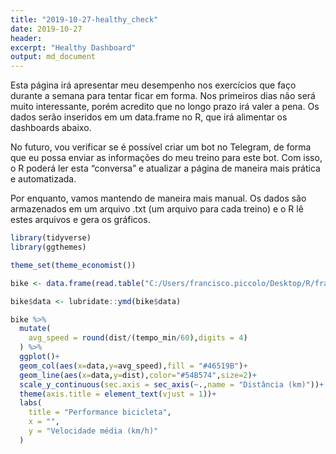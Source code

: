 ```yaml
---
title: "2019-10-27-healthy_check"
date: 2019-10-27
header: 
excerpt: "Healthy Dashboard"
output: md_document
---
```


Esta página irá apresentar meu desempenho nos exercícios que faço
durante a semana para tentar ficar em forma. Nos primeiros dias não será
muito interessante, porém acredito que no longo prazo irá valer a pena.
Os dados serão inseridos em um data.frame no R, que irá
alimentar os dashboards abaixo.

No futuro, vou verificar se é possível criar um bot no Telegram, de forma
que eu possa enviar as informações do meu treino para este bot. Com isso, o R
poderá ler esta “conversa” e atualizar a página de maneira mais prática e automatizada.

Por enquanto, vamos mantendo de maneira mais manual. Os dados são armazenados em um 
arquivo .txt (um arquivo para cada treino) e o R lê estes arquivos e gera os gráficos.

```r
library(tidyverse)
library(ggthemes)

theme_set(theme_economist())

bike <- data.frame(read.table("C:/Users/francisco.piccolo/Desktop/R/franciscopiccolo.github.io/base_de_dados/Controle de exercícios/bike.txt",header = T,sep=";"))

bike$data <- lubridate::ymd(bike$data)
```

```r
bike %>% 
  mutate(
    avg_speed = round(dist/(tempo_min/60),digits = 4)
  ) %>% 
  ggplot()+
  geom_col(aes(x=data,y=avg_speed),fill = "#46519B")+
  geom_line(aes(x=data,y=dist),color="#54B574",size=2)+
  scale_y_continuous(sec.axis = sec_axis(~.,name = "Distância (km)"))+
  theme(axis.title = element_text(vjust = 1))+
  labs(
    title = "Performance bicicleta",
    x = "",
    y = "Velocidade média (km/h)"
  )
```


